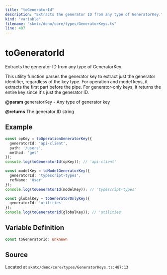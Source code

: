 ```yaml
---
title: "toGeneratorId"
description: "Extracts the generator ID from any type of GeneratorKey."
kind: "variable"
filename: "skmtc/deno/core/types/GeneratorKeys.ts"
line: 487
---
```


# toGeneratorId

Extracts the generator ID from any type of GeneratorKey.

This utility function parses the generator key to extract just the
generator identifier, regardless of the key type. For operation and
model keys, it extracts the first part before the pipe. For generator-only
keys, it returns the entire key since it's just the generator ID.


**@param** generatorKey - Any type of generator key

**@returns** The generator ID string


## Example

```typescript
const opKey = toOperationGeneratorKey({
  generatorId: 'api-client',
  path: '/users',
  method: 'get'
});
console.log(toGeneratorId(opKey)); // 'api-client'

const modelKey = toModelGeneratorKey({
  generatorId: 'typescript-types',
  refName: 'User'
});
console.log(toGeneratorId(modelKey)); // 'typescript-types'

const globalKey = toGeneratorOnlyKey({
  generatorId: 'utilities'
});
console.log(toGeneratorId(globalKey)); // 'utilities'
```

## Variable Definition

```typescript
const toGeneratorId: unknown
```

## Source

Located at `skmtc/deno/core/types/GeneratorKeys.ts:487:13`
